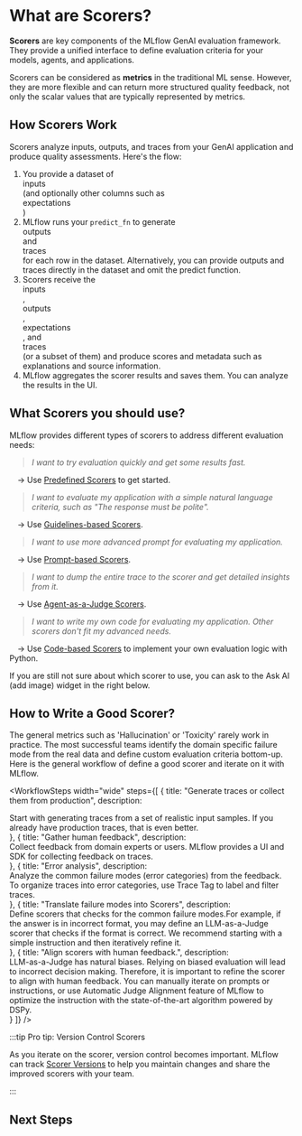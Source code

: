 

# What are Scorers?

**Scorers** are key components of the MLflow GenAI evaluation framework. They provide a unified interface to define evaluation criteria for your models, agents, and applications.

Scorers can be considered as **metrics** in the traditional ML sense. However, they are more flexible and can return more structured quality feedback, not only the scalar values that are typically represented by metrics.

## How Scorers Work

Scorers analyze inputs, outputs, and traces from your GenAI application and produce quality assessments. Here's the flow:

1. You provide a dataset of <div className="inline-flex rounded-sm bg-green-100 px-2 py-1 text-sm text-green-900">inputs</div> (and optionally other columns such as <div className="inline-flex rounded-sm bg-yellow-100 px-2 py-1 text-sm text-yellow-900">expectations</div>)
2. MLflow runs your `predict_fn` to generate <div className="inline-flex rounded-sm bg-orange-100 px-2 py-1 text-sm text-orange-900">outputs</div> and <div className="inline-flex rounded-sm bg-cyan-100 px-2 py-1 text-sm text-cyan-900">traces</div> for each row in the dataset. Alternatively, you can provide outputs and traces directly in the dataset and omit the predict function.
3. Scorers receive the <div className="inline-flex rounded-sm bg-green-100 px-2 py-1 text-sm text-green-900">inputs</div>, <div className="inline-flex rounded-sm bg-orange-100 px-2 py-1 text-sm text-orange-900">outputs</div>, <div className="inline-flex rounded-sm bg-yellow-100 px-2 py-1 text-sm text-yellow-900">expectations</div>, and <div className="inline-flex rounded-sm bg-cyan-100 px-2 py-1 text-sm text-cyan-900">traces</div> (or a subset of them) and produce scores and metadata such as explanations and source information.
4. MLflow aggregates the scorer results and saves them. You can analyze the results in the UI.

## What Scorers you should use?

MLflow provides different types of scorers to address different evaluation needs:

> *I want to try evaluation quickly and get some results fast.*

&emsp;→ Use [Predefined Scorers](/genai/eval-monitor/scorers/llm-judge/predefined) to get started.

> *I want to evaluate my application with a simple natural language criteria, such as "The response must be polite".*

&emsp;→ Use [Guidelines-based Scorers](/genai/eval-monitor/scorers/llm-judge/guidelines).

> *I want to use more advanced prompt for evaluating my application.*

&emsp;→ Use [Prompt-based Scorers](/genai/eval-monitor/scorers/llm-judge/make-judge).

> *I want to dump the entire trace to the scorer and get detailed insights from it.*

&emsp;→ Use [Agent-as-a-Judge Scorers](/genai/eval-monitor/scorers/llm-judge/agentic-overview).

> *I want to write my own code for evaluating my application. Other scorers don't fit my advanced needs.*

&emsp;→ Use [Code-based Scorers](/genai/eval-monitor/scorers/custom) to implement your own evaluation logic with Python.

If you are still not sure about which scorer to use, you can ask to the Ask AI (add image) widget in the right below.


## How to Write a Good Scorer?



The general metrics such as 'Hallucination' or 'Toxicity' rarely work in practice. The most successful teams identify the domain specific failure mode from the real data and define custom evaluation criteria bottom-up. Here is the general workflow of define a good scorer and iterate on it with MLflow.

<WorkflowSteps
  width="wide"
  steps={[
    {
      title: "Generate traces or collect them from production",
      description: <div>Start with generating <Link href="/genai/tracing">traces</Link> from a set of realistic input samples. If you already have production traces, that is even better.</div>
    },
    {
      title: "Gather human feedback",
      description: <div>Collect feedback from domain experts or users. MLflow provides <Link href="/genai/assessments/feedback">a UI and SDK</Link> for collecting feedback on traces.</div>
    },
    {
      title: "Error analysis",
      description: <div>Analyze the common failure modes (error categories) from the feedback.<br/>To organize traces into error categories, use <Link href="/genai/tracing/attach-tags">Trace Tag</Link> to label and filter traces.</div>
    },
    {
      title: "Translate failure modes into Scorers",
      description: <div>Define scorers that checks for the common failure modes.For example, if the answer is in incorrect format, you may define an <Link href="/genai/eval-monitor/scorers/llm-judge">LLM-as-a-Judge scorer</Link> that checks if the format is correct. We recommend starting with a simple instruction and then iteratively refine it.</div>
    },
    {
      title: "Align scorers with human feedback.",
      description: <div>LLM-as-a-Judge has natural biases. Relying on biased evaluation will lead to incorrect decision making. Therefore, it is important to refine the scorer to align with human feedback. You can manually iterate on prompts or instructions, or use <Link href='/genai/eval-monitor/scorers/llm-judge/alignment'>Automatic Judge Alignment</Link> feature of MLflow to optimize the instruction with the state-of-the-art algorithm powered by <Link href='https://dspy.ai/'>DSPy</Link>.</div>
    }
  ]}
/>

:::tip Pro tip: Version Control Scorers

As you iterate on the scorer, version control becomes important. MLflow can track <ins>[Scorer Versions](/genai/eval-monitor/scorers/versioning)</ins> to help you maintain changes and share the improved scorers with your team.

:::

## Next Steps

<TilesGrid>
  <TileCard
    icon={Scale}
    title="LLM-based Scorers"
    description="Get started with LLM judges for evaluating qualities."
    href="/genai/eval-monitor/scorers/llm-judge"
  />
  <TileCard
    icon={Bot}
    title="Evaluate Agents"
    description="Evaluate AI agents with specialized techniques and custom scorers"
    href="/genai/eval-monitor/running-evaluation/agents"
  />
  <TileCard
    icon={Target}
    title="Collect Human Feedback"
    description="Gather and manage human feedback to improve your evaluation accuracy"
    href="/genai/assessments/feedback"
  />
</TilesGrid>
